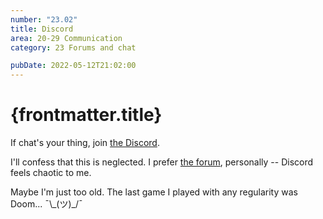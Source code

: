```yaml
---
number: "23.02"
title: Discord
area: 20-29 Communication
category: 23 Forums and chat

pubDate: 2022-05-12T21:02:00
---
```


# {frontmatter.title}

If chat's your thing, join [the Discord](http://discord.gg/KYWzAJhmPv).

I'll confess that this is neglected. I prefer [the forum](/20-29-communication/23-forums-and-chat/23.01-the-forum/), personally -- Discord feels chaotic to me.

Maybe I'm just too old. The last game I played with any regularity was Doom... ¯\\\_(ツ)\_/¯
